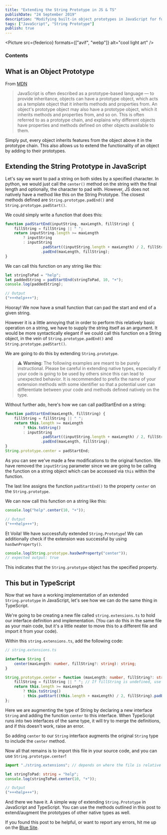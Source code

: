 ```yaml
---
title: "Extending the String Prototype in JS & TS"
publishDate: "24 September 2019"
description: "Modifying built-in object prototypes in JavaScript for fun and profit"
tags: ["JavaScript", "String Prototype"]
publish: true
---
```



<Picture src={federico} formats={["avif", "webp"]} alt="cool light art" />

### Contents

## What is an Object Prototype

From <a href="https://developer.mozilla.org/en-US/docs/Learn/JavaScript/Objects/Object_prototypes">MDN</a>

> JavaScript is often described as a prototype-based language — to provide inheritance, objects can have a prototype object, which acts as a template object that it inherits methods and properties from. An object's prototype object may also have a prototype object, which it inherits methods and properties from, and so on. This is often referred to as a prototype chain, and explains why different objects have properties and methods defined on other objects available to them.

Simply put, every object inherits features from the object above it in the prototype chain. This also allows us to extend the functionality of an object by adding to their prototypes.

## Extending the String Prototype in JavaScript

Let's say we want to pad a string on both sides by a specified character. In python, we would just call the `center()` method on the string with the final length and optionally, the character to pad with. However, JS does not natively have a method like this on the String Prototype. The closest methods defined are `String.prototype.padEnd()` and `String.prototype.padStart()`.

We could simply write a function that does this:

```javascript
function padStartEnd(inputString, maxLength, fillString) {
	fillString = fillString || " ";
	return inputString.length >= maxLength
		? inputString
		: inputString
				.padStart((inputString.length + maxLength) / 2, fillString)
				.padEnd(maxLength, fillString);
}
```

We can call this function on any string like this:

```javascript
let stringToPad = "help";
let paddedString = padStartEnd(stringToPad, 10, "+");
console.log(paddedString);

// Output
("+++help+++");
```

Hooray! We now have a small function that can pad the start and end of a given string.

However it is a little annoying that in order to perform this relatively basic operation on a string, we have to supply the string itself as an argument. It would be more syntactically elegant if we could call this function on a String object, in the vein of `String.prototype.padEnd()` and `String.prototype.padStart()`.

We are going to do this by extending `String.prototype`.

> ⚠️ **Warning**: The following examples are meant to be purely instructional. Please be careful in extending native types, especially if your code is going to be used by others since this can lead to unexpected behavior. It is recommended to prefix the name of your extension methods with some identifier so that a potential user can differentiate between your code and methods defined natively on the type.

Without further ado, here's how we can call padStartEnd on a string:

```javascript
function padStartEnd(maxLength, fillString) {
	fillString = fillString || " ";
	return this.length >= maxLength
		? this.toString()
		: inputString
				.padStart((inputString.length + maxLength) / 2, fillString)
				.padEnd(maxLength, fillString);
}
String.prototype.center = padStartEnd;
```

As you can see we've made a few modifications to the original function. We have removed the `inputString` parameter since we are going to be calling the function on a string object which can be accessed via `this` within the function.

The last line assigns the function `padStartEnd()` to the property `center` on the `String.prototype`.

We can now call this function on a string like this:

```javascript
console.log("help".center(10, "+"));

// Output
("+++help+++");
```

Et Voila! We have successfully extended `String.Prototype`!
We can additionally check if the extension was successful by using `hasOwnProperty()`.

```javascript
console.log(String.prototype.hasOwnProperty("center"));
// expected output: true
```

This indicates that the `String.prototype` object has the specified property.

## This but in TypeScript

Now that we have a working implementation of an extended `String.prototype` in JavaScript, let's see how we can do the same thing in TypeScript.

We're going to be creating a new file called `string.extensions.ts` to hold our interface definition and implementation. (You can do this in the same file as your main code, but it's a little neater to move this to a different file and import it from your code).

Within this `string.extensions.ts`, add the following code:

```typescript
// string.extensions.ts

interface String {
	center(maxLength: number, fillString?: string): string;
}

String.prototype.center = function (maxLength: number, fillString?: string): string {
	fillString = fillString || " "; // If fillString is undefined, use space as default
	return this.length >= maxLength
		? this.toString()
		: this.padStart((this.length + maxLength) / 2, fillString).padEnd(maxLength, fillString);
};
```

Here we are augmenting the type of String by declaring a new interface `String` and adding the function `center` to this interface.
When TypeScript runs into two interfaces of the same type, it will try to merge the definitions, and if this doesn't work, raise an error.

So adding `center` to our `String` interface augments the original `String` type to include the `center` method.

Now all that remains is to import this file in your source code, and you can use `String.prototype.center`!

```typescript
import "./string.extensions"; // depends on where the file is relative to your source code

let stringToPad: string = "help";
console.log(stringToPad.center(10, "+"));

// Output
("+++help+++");
```

And there we have it. A simple way of extending `String.Prototype` in JavaScript and TypeScript. You can use the methods outlined in this post to extend/augment the prototypes of other native types as well.

If you found this post to be helpful, or want to report any errors, hit me up on the <a href="https://twitter.com/itsrainingmani">Blue Site</a>.

